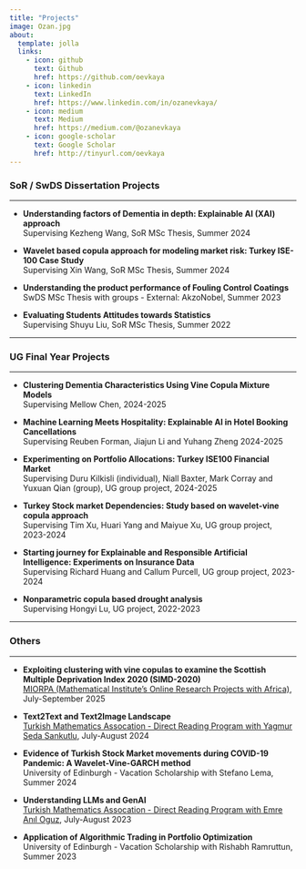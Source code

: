 ```yaml
---
title: "Projects"
image: Ozan.jpg
about:
  template: jolla
  links:
    - icon: github
      text: Github
      href: https://github.com/oevkaya
    - icon: linkedin
      text: LinkedIn
      href: https://www.linkedin.com/in/ozanevkaya/
    - icon: medium
      text: Medium
      href: https://medium.com/@ozanevkaya
    - icon: google-scholar
      text: Google Scholar
      href: http://tinyurl.com/oevkaya
---
```


### SoR / SwDS Dissertation Projects {.test}

------------------------------------------------------------------------

-   **Understanding factors of Dementia in depth: Explainable AI (XAI) approach**\
    Supervising Kezheng Wang, SoR MSc Thesis, Summer 2024

-   **Wavelet based copula approach for modeling market risk: Turkey ISE-100 Case Study**\
    Supervising Xin Wang, SoR MSc Thesis, Summer 2024

-   **Understanding the product performance of Fouling Control Coatings**\
    SwDS MSc Thesis with groups - External: AkzoNobel, Summer 2023

-   **Evaluating Students Attitudes towards Statistics**\
    Supervising Shuyu Liu, SoR MSc Thesis, Summer 2022

------------------------------------------------------------------------

### UG Final Year Projects {.test}

------------------------------------------------------------------------

-   **Clustering Dementia Characteristics Using Vine Copula Mixture Models**\
    Supervising Mellow Chen, 2024-2025

-   **Machine Learning Meets Hospitality: Explainable AI in Hotel Booking Cancellations**\
    Supervising Reuben Forman, Jiajun Li and Yuhang Zheng 2024-2025

-   **Experimenting on Portfolio Allocations: Turkey ISE100 Financial Market**\
    Supervising Duru Kilkisli (individual), Niall Baxter, Mark Corray and Yuxuan Qian (group), UG group project, 2024-2025

-   **Turkey Stock market Dependencies: Study based on wavelet-vine copula approach**\
    Supervising Tim Xu, Huari Yang and Maiyue Xu, UG group project, 2023-2024

-   **Starting journey for Explainable and Responsible Artificial Intelligence: Experiments on Insurance Data**\
    Supervising Richard Huang and Callum Purcell, UG group project, 2023-2024

-   **Nonparametric copula based drought analysis**\
    Supervising Hongyi Lu, UG project, 2022-2023

------------------------------------------------------------------------

### Others {.test}

------------------------------------------------------------------------

-   **Exploiting clustering with vine copulas to examine the Scottish Multiple Deprivation Index 2020 (SIMD-2020)**\
    [MIORPA (Mathematical Institute’s Online Research Projects with Africa)](https://www.maths.ox.ac.uk/outreach/miorpa), July-September 2025

-   **Text2Text and Text2Image Landscape**\
    [Turkish Mathematics Assocation - Direct Reading Program with Yagmur Seda Sankutlu](https://sites.google.com/view/drpturkiye/previous-programs/summer-2024/symposium), July-August 2024
    
-   **Evidence of Turkish Stock Market movements during COVID-19 Pandemic: A Wavelet-Vine-GARCH method**\
    University of Edinburgh - Vacation Scholarship with Stefano Lema, Summer 2024

-   **Understanding LLMs and GenAI**\
    [Turkish Mathematics Assocation - Direct Reading Program with Emre Anıl Oguz](https://sites.google.com/view/drp-turkey/previous-programs/summer-2023/symposium), July-August 2023

-   **Application of Algorithmic Trading in Portfolio Optimization**\
    University of Edinburgh - Vacation Scholarship with Rishabh Ramruttun, Summer 2023

